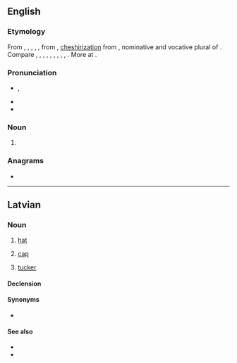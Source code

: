 {{also|Mice|micë|miče|míče}}
==English==

===Etymology===
From {{inh|en|enm|mys}}, {{m|enm|mice}}, {{m|enm|muis}}, {{m|enm|mise}}, {{m|enm|mis}}, from {{inh|en|ang|mȳs|t=mice}}, [[cheshirization]] from {{inh|en|gem-pro|*mūsiz|t=mice}}, nominative and vocative plural of {{der|en|gem-pro|*mūs|t=mouse}}. Compare {{cog|sco|mice}}, {{m|sco|mise}}, {{m|sco|myse}}, {{m|sco|myce|t=mice}}, {{cog|fy|mûzen|t=mice}}, {{cog|nl|muizen|t=mice}}, {{cog|de|Mäuse|t=mice}}, {{cog|sv|möss|t=mice}}, {{cog|fo|mýs|t=mice}}, {{cog|is|mýs|t=mice}}. More at {{l|en|mouse}}.

===Pronunciation===
* {{enPR|mīs}}, {{IPA|en|/maɪs/}}
* {{audio|en|LL-Q1860 (eng)-Vealhurl-mice.wav |Audio (UK)}}
* {{rhymes|en|aɪs}}

===Noun===
{{head|en|noun form}}

# {{en-irregular plural of|mouse|umlaut=1}}

===Anagrams===
* {{anagrams|en|a=ceim|ICEM|ICME|cemi|emic}}

----

==Latvian==

===Noun===
{{lv-noun|f|5th}}

# {{lb|lv|colloquial}} [[hat]]
# {{lb|lv|colloquial}} [[cap]]
# {{lb|lv|colloquial}} [[tucker]]

====Declension====
{{lv-decl-noun|mi|e|5th||c|č}}

====Synonyms====
* {{l|lv|aube}}

====See also====
* {{l|lv|cepure|g=f}}
* {{l|lv|platmale|g=f}}